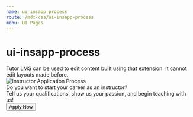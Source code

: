 ```yaml
---
name: ui insapp process
route: /mdx-css/ui-insapp-process
menu: UI Pages
---
```



# ui-insapp-process

<Playground>
	<div class="tutor-container">
		<div className="tutor-instructor-application-process tutor-pt-50 tutor-pb-50">
			<div className="tutor-app-process-alert">
				<div class="tutor-alert tutor-primary">
					<div class="tutor-alert-text">
						<span class="tutor-alert-icon tutor-icon-34 tutor-icon-circle-outline-info-filled tutor-mr-10"></span>
						<span>
							Tutor LMS can be used to edit content built using that extension. It cannot edit layouts made before.
						</span>
					</div>
				</div>
			</div>
			<div className="tutor-app-process-image tutor-m-auto tutor-pt-30 tutor-pb-45">
				<span className="tutor-app-process-img">
					<img
						src="https://www.themeum.com/wp-content/uploads/2021/04/Money-Management-System-Banner.jpg"
						alt="Instructor Application Process"
					/>
				</span>
			</div>
			<div className="tutor-instructor-application-body">
				<div className="tutor-ins-app-title tutor-m-auto tutor-text-center">
					<span className="tutor-app-process-title tutor-text-medium-h3 tutor-color-text-primary">
						Do you want to start your career as an instructor?
					</span>
				</div>
				<div className="tutor-ins-app-subtitle tutor-m-auto tutor-text-center tutor-pt-25 tutor-pb-50">
					<span className="tutor-app-process-subtitle tutor-text-regular-h6 tutor-color-text-subsued">
						Tell us your qualifications, show us your passion, and begin teaching with us!
					</span>
				</div>
				<div className="tutor-instructor-apply-button tutor-text-center">
					<button className="tutor-btn tutor-btn-primary tutor-text-btn-large tutor-color-white">Apply Now</button>
				</div>
			</div>
		</div>
	</div>
</Playground>
